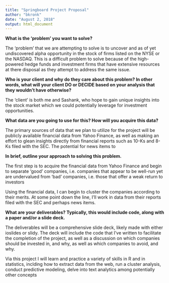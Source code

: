 ---
title: "Springboard Project Proposal"
author: "bkronk"
date: "August 2, 2018"
output: html_document
---
**What is the 'problem' you want to solve?**

The 'problem' that we are attempting to solve is to uncover and as of yet undiscovered alpha opportunity in the stock of firms listed on the NYSE or the NASDAQ.  This is a difficult problem to solve because of the high-powered hedge funds and investment firms that have extensive resources at there disposal as they attempt to address the same issue.

**Who is your client and why do they care about this problem? In other words, what will your client DO or DECIDE based on your analysis that they wouldn't have otherwise?**

The 'client' is both me and Sashank, who hope to gain unique insights into the stock market which we could potentially leverage for investment opportunities.

**What data are you going to use for this? How will you acquire this data?**

The primary sources of data that we plan to utilize for the project will be publicly available financial data from Yahoo Finance, as well as making an effort to glean insights directly from financial reports such as 10-Ks and 8-Ks filed with the SEC.  The potential for news items to 

**In brief, outline your approach to solving this problem.**

The first step is to acquire the financial data from Yahoo Finance and begin to separate 'good' companies, i.e. companies that appear to be well-run yet are undervalued from 'bad' companies, i.e. those that offer a weak return to investors

Using the financial data, I can begin to cluster the companies according to their merits.  At some point down the line, I'll work in data from their reports filed with the SEC and perhaps news items.

**What are your deliverables? Typically, this would include code, along with a paper and/or a slide deck.**

The deliverables will be a comprehensive slide deck, likely made with either ioslides or slidy.  The deck will include the code that I've written to facilitate the completion of the project, as well as a discussion on which companies should be invested in, and why, as well as which companies to avoid, and why.

Via this project I will learn and practice a variety of skills in R and in statistics, inclding how to extract data from the web, run a cluster analysis, conduct predictive modeling, delve into text analytics among potentially other concepts


